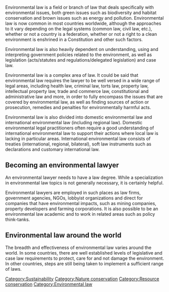 Environmental law is a field or branch of law that deals specifically with environmental issues, both green issues such as biodiversity and habitat conservation and brown issues such as energy and pollution. Environmental law is now common in most countries worldwide, although the approaches to it vary depending on the legal systems (common law, civil law, etc.), whether or not a country is a federation, whether or not a right to a clean environment is enshrined in a Constitution and other such factors.

Environmental law is also heavily dependent on understanding, using and interpreting government policies related to the environment, as well as legislation (acts/statutes and regulations/delegated legislation) and case law.

Environmental law is a complex area of law. It could be said that environmental law requires the lawyer to be well versed in a wide range of legal areas, including health law, criminal law, torts law, property law, intellectual property law, trade and commerce law, constitutional and administrative law and more, in order to fully encompass the issues that are covered by environmental law, as well as finding sources of action or prosecution, remedies and penalties for environmentally harmful acts.

Environmental law is also divided into domestic environmental law and international environmental law (including regional law). Domestic environmental legal practitioners often require a good understanding of international environmental law to support their actions where local law is lacking in particular areas. International environmental law consists of treaties (international, regional, bilateral), soft law instruments such as declarations and customary international law.

== Becoming an environmental lawyer ==

An environmental lawyer needs to have a law degree. While a specialization in environmental law topics is not generally necessary, it is certainly helpful.

Environmental lawyers are employed in such places as law firms, government agencies, NGOs, lobbyist organizations and direct for companies that have environmental impacts, such as mining companies, property developers and farming corporations. It is also possible to be an environmental law academic and to work in related areas such as policy think-tanks.

== Environmental law around the world ==

The breadth and effectiveness of environmental law varies around the world. In some countries, there are well established levels of legislative and case law requirements to protect, care for and not damage the environment. In other countries, steps are still being taken to implement a sufficient range of laws.

[[Category:Sustainability]]
[[Category:Nature conservation]]
[[Category:Resource conservation]]
[[Category:Environmental law]]